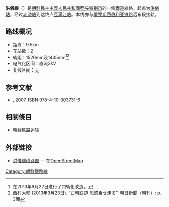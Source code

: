 '''洪儀線'''（{{kor|名=北|諺=홍의선|漢=洪儀線|羅=Hongŭi sŏn|f=y}}）是[[朝鮮民主主義人民共和國|朝鮮民主主義人民共和國]][[罗先特别市|罗先特别市]]的一條[[鐵道|鐵道]]線路，起点为[[洪儀站|洪儀站]]，经过[[赤池站_(朝鲜)|赤池站]]到达终点[[豆满江站|豆满江站]]。本线亦与[[俄罗斯|俄罗斯]][[西伯利亚铁路|西伯利亚铁路]]远东段接轨。

==路线概况==
*距离：9.5km
*车站数：2
*轨距：1520mm及1435mm<ref>在2013年9月22日进行了四轨化改造。</ref><ref>西村大輔 (2013年9月23日). “ロ朝鉄道 思惑乗せ走る”. 朝日新聞（朝刊）: p. 3面</ref>
*电气化区间：直流3kV
*复线区间：无

==参考文献==
{{reflist}}

* {{lang|ja|国分隼人(Kokubu Hayato), 《将軍様の鉄道 北朝鮮鉄道事情》, 新潮社}}, 2007, ISBN 978-4-10-303731-6

==相關條目==
* [[朝鮮铁路运输|朝鮮铁路运输]]

== 外部链接 ==
*[https://www.openstreetmap.org/relation/6346667 洪儀線线路图] {{Wayback|url=https://www.openstreetmap.org/relation/6346667 |date=20190916122556 }} — 在[[OpenStreetMap|OpenStreetMap]]

{{朝鮮鐵路線}}
{{Railway-stub}}
[[Category:朝鮮鐵路線|Category:朝鮮鐵路線]]